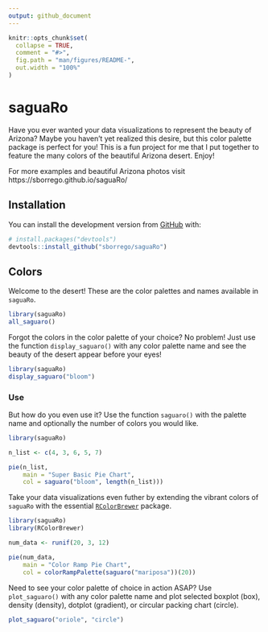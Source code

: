 ```yaml
---
output: github_document
---
```


<!-- README.md is generated from README.Rmd. Please edit that file -->

```r
knitr::opts_chunk$set(
  collapse = TRUE,
  comment = "#>",
  fig.path = "man/figures/README-",
  out.width = "100%"
)
```

# saguaRo

Have you ever wanted your data visualizations to represent the beauty of Arizona? Maybe you haven't yet realized this desire, but this color palette package is perfect for you! This is a fun project for me that I put together to feature the many colors of the beautiful Arizona desert. Enjoy! 

For more examples and beautiful Arizona photos visit https://sborrego.github.io/saguaRo/

## Installation

<!-- You can install the released version of saguaRo from [CRAN](https://CRAN.R-project.org) with: -->

<!-- ``` r -->
<!-- install.packages("saguaRo") -->
<!-- ``` -->

You can install the development version from [GitHub](https://github.com/) with:

``` r
# install.packages("devtools")
devtools::install_github("sborrego/saguaRo")
```

## Colors

Welcome to the desert! These are the color palettes and names available in `saguaRo`.  

```r
library(saguaRo)
all_saguaro()
```

Forgot the colors in the color palette of your choice? No problem! Just use the 
function `display_saguaro()` with any color palette name and see the beauty of
the desert appear before your eyes!

```r
library(saguaRo)
display_saguaro("bloom")
```

### Use

But how do you even use it? Use the function `saguaro()` with the palette name and optionally the number of colors you would like. 

``` r
library(saguaRo)

n_list <- c(4, 3, 6, 5, 7)

pie(n_list, 
    main = "Super Basic Pie Chart", 
    col = saguaro("bloom", length(n_list)))
```

Take your data visualizations even futher by extending the vibrant colors of 
`saguaRo` with the essential [`RColorBrewer`](https://www.r-graph-gallery.com/38-rcolorbrewers-palettes.html) package.

``` r
library(saguaRo)
library(RColorBrewer)

num_data <- runif(20, 3, 12)

pie(num_data,
    main = "Color Ramp Pie Chart",
    col = colorRampPalette(saguaro("mariposa"))(20))
```


Need to see your color palette of choice in action ASAP? Use `plot_saguaro()` with any color palette name and plot selected boxplot (box), density (density), dotplot (gradient), or  circular packing chart (circle).

```r
plot_saguaro("oriole", "circle")
```

<!-- You'll still need to render `README.Rmd` regularly, to keep `README.md` up-to-date. `devtools::build_readme()` is handy for this. You could also use GitHub Actions to re-render `README.Rmd` every time you push. An example workflow can be found here: <https://github.com/r-lib/actions/tree/master/examples>. -->

<!-- You can also embed plots, for example: -->

<!-- ```{r pressure, echo = FALSE} -->
<!-- plot(pressure) -->
<!-- ``` -->

<!-- In that case, don't forget to commit and push the resulting figure files, so they display on GitHub and CRAN. -->
